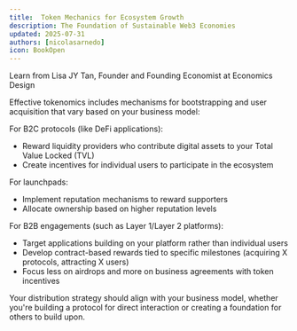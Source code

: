 ```yaml
---
title:  Token Mechanics for Ecosystem Growth
description: The Foundation of Sustainable Web3 Economies
updated: 2025-07-31
authors: [nicolasarnedo]
icon: BookOpen
---
```


<YouTube id="dRNJEu1U5pA" params="start=0&rel=0&modestbranding=1" />

<p style={{ textAlign: 'center', marginTop: '1rem', fontSize: '0.95rem', color: '#666' }}>
  Learn from Lisa JY Tan, Founder and Founding Economist at Economics Design
</p> 

Effective tokenomics includes mechanisms for bootstrapping and user acquisition that vary based on your business model:

For B2C protocols (like DeFi applications):
- Reward liquidity providers who contribute digital assets to your Total Value Locked (TVL)
- Create incentives for individual users to participate in the ecosystem

For launchpads:
- Implement reputation mechanisms to reward supporters
- Allocate ownership based on higher reputation levels

For B2B engagements (such as Layer 1/Layer 2 platforms):
- Target applications building on your platform rather than individual users
- Develop contract-based rewards tied to specific milestones (acquiring X protocols, attracting X users)
- Focus less on airdrops and more on business agreements with token incentives

Your distribution strategy should align with your business model, whether you're building a protocol for direct interaction or creating a foundation for others to build upon.